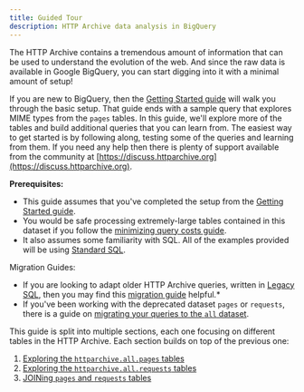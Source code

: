 ```yaml
---
title: Guided Tour
description: HTTP Archive data analysis in BigQuery
---
```



The HTTP Archive contains a tremendous amount of information that can be used to understand the evolution of the web. And since the raw data is available in Google BigQuery, you can start digging into it with a minimal amount of setup!

If you are new to BigQuery, then the [Getting Started guide](./getting-started.md) will walk you through the basic setup. That guide ends with a sample query that explores MIME types from the `pages` tables. In this guide, we'll explore more of the tables and build additional queries that you can learn from. The easiest way to get started is by following along, testing some of the queries and learning from them. If you need any help then there is plenty of support available from the community at [https://discuss.httparchive.org](https://discuss.httparchive.org).

**Prerequisites:**

- This guide assumes that you've completed the setup from the [Getting Started guide](./getting-started.md).
- You would be safe processing extremely-large tables contained in this dataset if you follow the [minimizing query costs guide](/guides/minimizing-costs/).
- It also assumes some familiarity with SQL. All of the examples provided will be using [Standard SQL](https://cloud.google.com/bigquery/docs/reference/standard-sql/).

Migration Guides:

- If you are looking to adapt older HTTP Archive queries, written in [Legacy SQL](https://cloud.google.com/bigquery/docs/reference/legacy-sql), then you may find this [migration guide](https://cloud.google.com/bigquery/docs/reference/standard-sql/migrating-from-legacy-sql) helpful.*
- If you've been working with the deprecated dataset `pages` or `requests`, there is a guide on [migrating your queries to the `all` dataset](/guides/migrating-to-all-dataset/).

This guide is split into multiple sections, each one focusing on different tables in the HTTP Archive. Each section builds on top of the previous one:

1. [Exploring the `httparchive.all.pages` tables](https://colab.research.google.com/github/rviscomi/har.fyi/blob/main/src/assets/exploring_httparchive-all-pages_tables.ipynb)
2. [Exploring the `httparchive.all.requests` tables](https://colab.research.google.com/github/rviscomi/har.fyi/blob/main/src/assets/exploring_httparchive-all-requests_tables.ipynb)
3. [JOINing `pages` and `requests` tables](https://colab.research.google.com/github/rviscomi/har.fyi/blob/main/src/assets/exploring_pages_and_requests_tables_joined.ipynb)
